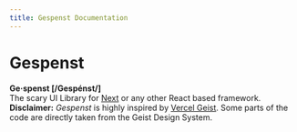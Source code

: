 ```yaml
---
title: Gespenst Documentation
---
```


# Gespenst

**Ge·spenst [/Gespénst/]**\
The scary UI Library for [Next](https://nextjs.org/) or any other React based framework.
\
**Disclaimer:** _Gespenst_ is highly inspired by
[Vercel Geist](https://vercel.com/geist/introduction). Some parts of the code
are directly taken from the Geist Design System.
